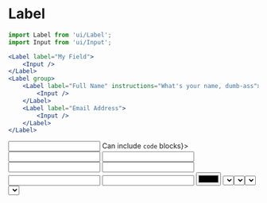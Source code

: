 
<Meta
	title="Form/Label"
	component={Label}
/>

# Label

```jsx
import Label from 'ui/Label';
import Input from 'ui/Input';

<Label label="My Field">
	<Input />
</Label>
<Label group>
	<Label label="Full Name" instructions="What's your name, dumb-ass">
		<Input />
	</Label>
	<Label label="Email Address">
		<Input />
	</Label>
</Label>
```

<Canvas>
	<Story name="Label">
		<Label label="Full Name" instructions="What's your name, dumb-ass">
			<Input />
		</Label>
		<Label label="Email Address" instructions={<>Can include <code>code</code> blocks</>}>
			<Input />
		</Label>
		<Label group>
			<Label label="Full Name">
				<Input />
			</Label>
			<Label label="Email Address">
				<Input />
			</Label>
			<Label label="Email Address">
				<Input />
			</Label>
		</Label>
		<Label label="Email Address">
			<Input />
		</Label>
		<Label label="Merged Inputs">
			<Input
				type="numeric"
				prefix="£"
				suffix="%"
			/>
			<Input type="color" />
			<Select />
		</Label>
		<Label label="Merged Inline" inline>
			<Input type="color" />
			<Select name="test" options={[
				{ label: 'A', value: 1 },
				{ label: 'B', value: 2 },
				{ label: 'C', value: 3 },
				{ label: 'D', value: 4 },
			]} />
		</Label>
		<Label label="Stand-alone Select" inline>
			<Select name="test" options={[
				{ label: 'A', value: 1 },
				{ label: 'B', value: 2 },
				{ label: 'C', value: 3 },
				{ label: 'D', value: 4 },
			]} />
		</Label>
		<Select name="test" options={[
			{ label: 'A', value: 1 },
			{ label: 'B', value: 2 },
			{ label: 'C', value: 3 },
			{ label: 'D', value: 4 },
		]} />
	</Story>
</Canvas>

<ArgsTable of={Label} />
